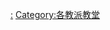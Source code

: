 {{Commons category|Oriental Orthodox churches}}

[[Category:東方正統教會|:]]
[[Category:各教派教堂|Category:各教派教堂]]